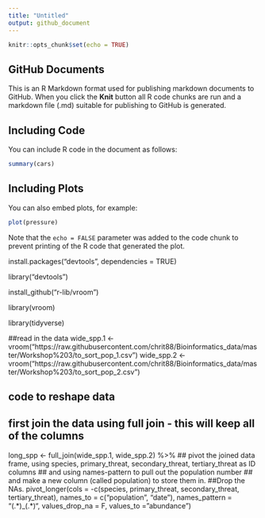 ```yaml
---
title: "Untitled"
output: github_document
---
```


```r
knitr::opts_chunk$set(echo = TRUE)
```

## GitHub Documents

This is an R Markdown format used for publishing markdown documents to GitHub. When you click the **Knit** button all R code chunks are run and a markdown file (.md) suitable for publishing to GitHub is generated.

## Including Code

You can include R code in the document as follows:

```r
summary(cars)
```

## Including Plots

You can also embed plots, for example:

```r
plot(pressure)
```

Note that the `echo = FALSE` parameter was added to the code chunk to prevent printing of the R code that generated the plot.





install.packages("devtools", dependencies = TRUE)

library("devtools")

install_github("r-lib/vroom")

library(vroom)

library(tidyverse)


##read in the data
wide_spp.1 <- vroom("https://raw.githubusercontent.com/chrit88/Bioinformatics_data/master/Workshop%203/to_sort_pop_1.csv")
wide_spp.2 <- vroom("https://raw.githubusercontent.com/chrit88/Bioinformatics_data/master/Workshop%203/to_sort_pop_2.csv") 

## code to reshape data
## first join the data using full join - this will keep all of the columns
long_spp <- full_join(wide_spp.1, wide_spp.2) %>%
  ## pivot the joined data frame, using species, primary_threat, secondary_threat, tertiary_threat as ID columns
  ## and using names-pattern to pull out the population number 
  ## and make a new column (called population) to store them in. 
  ##Drop the NAs. 
  pivot_longer(cols = -c(species, 
                         primary_threat, 
                         secondary_threat, 
                         tertiary_threat), 
               names_to = c("population", "date"),
               names_pattern = "(.*)_(.*)",
               values_drop_na = F, 
               values_to = "abundance")


